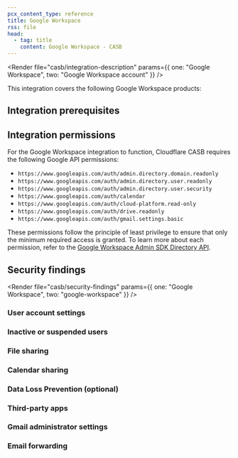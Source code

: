 ```yaml
---
pcx_content_type: reference
title: Google Workspace
rss: file
head:
  - tag: title
    content: Google Workspace - CASB
---
```



<Render
  file="casb/integration-description"
  params={{ one: "Google Workspace", two: "Google Workspace account" }}
/>

This integration covers the following Google Workspace products:

<DirectoryListing />

## Integration prerequisites

<Render file="casb/google/google-prereqs" />

## Integration permissions

For the Google Workspace integration to function, Cloudflare CASB requires the following Google API permissions:

- `https://www.googleapis.com/auth/admin.directory.domain.readonly`
- `https://www.googleapis.com/auth/admin.directory.user.readonly`
- `https://www.googleapis.com/auth/admin.directory.user.security`
- `https://www.googleapis.com/auth/calendar`
- `https://www.googleapis.com/auth/cloud-platform.read-only`
- `https://www.googleapis.com/auth/drive.readonly`
- `https://www.googleapis.com/auth/gmail.settings.basic`

These permissions follow the principle of least privilege to ensure that only the minimum required access is granted. To learn more about each permission, refer to the [Google Workspace Admin SDK Directory API](https://developers.google.com/admin-sdk/directory/v1/guides/authorizing).

## Security findings

<Render
  file="casb/security-findings"
  params={{ one: "Google Workspace", two: "google-workspace" }}
/>

### User account settings

<Render file="casb/google/user-account-settings" />

### Inactive or suspended users

<Render file="casb/google/inactive-suspended-users" />

### File sharing

<Render file="casb/google/file-sharing" />

### Calendar sharing

<Render file="casb/google/calendar-sharing" />

### Data Loss Prevention (optional)

<Render file="casb/data-loss-prevention" />

<Render file="casb/google/google-dlp" />

### Third-party apps

<Render file="casb/google/third-party-apps" />

### Gmail administrator settings

<Render file="casb/google/gmail-admin-settings" />

### Email forwarding

<Render file="casb/google/email-forwarding" />
